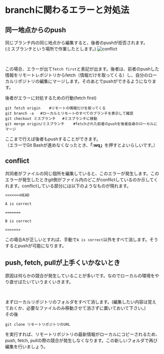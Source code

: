 # branchに関わるエラーと対処法

## 同一地点からのpush

同じブランチ内の同じ地点から編集すると、後者のpushが拒否されます。  
(ミスブランチという場所で作業したとします。)
![conflict](pics/conflict.png)

<br />

この場合、エラーが出て`fetch first`と表記が出ます。後者は、前者のpushした情報をリモートレポジトリからfetch（情報だけを取ってくる）し、自分のローカルリポジトリの編集にマージします。そのあとでpushができるようになります。  

後者がエラーに対処するための行動(fetch first)
```
git fetch origin    #リモートの情報だけを取ってくる
git branch -a   #ローカルとリモートのすべてのブランチを表示して確認
git checkout ミスブランチ   #ミスブランチに移動
git merge origin/ミスブランチ    #fetchされた前者のpushを後者自身のローカルにマージ
```
ここまで行えば後者もpushすることができます。  
（エラーでGit Bashが進めなくなったとき、**「:wq」**を押すとよいらしいです。）

## conflict
共同者がファイルの同じ個所を編集していると、このエラーが発生します。このエラーが発生したときgit側がファイル内のどこがconflictしているのか示してくれます。conflictしている部分には以下のようなものが現れます。

```
<<<<<<<HEAD

A is correct

=======

B is correct

>>>>>>>
```
この場合Aが正しいとすれば、手動で`A is correct`以外をすべて消します。そうするとpushが可能になります。



## push, fetch, pullが上手くいかないとき
原因は何らかの競合が発生していることが多いです。なのでローカルの環境をやり直せばたいていうまくいきます。

<br />

まずローカルリポジトリのフォルダをすべて消します。(編集したい内容は覚えておくか、必要なファイルのみ移動させて消さずに置いておいて下さい。)  
その後
```
git clone リモートリポジトリのURL
```
を実行すれば、リモートリポジトリの最新情報がローカルにコピーされるため、push, fetch, pullの際の競合が発生しなくなります。この新しいフォルダで再び編集を行いましょう。